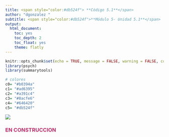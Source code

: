 ```yaml
---
title: <span style="color:#db524f"> **Código 5.1**</span>  
author: "dgonzalez "
subtitle: <span style="color:#db524f">**Módulo 5- Unidad 5.1**</span> 
output:
  html_document:
    toc: yes
    toc_depth: 2
    toc_float: yes
    theme: flatly
---
```


```r
knitr::opts_chunk$set(echo = TRUE, message = FALSE, warning = FALSE, comment = NA)
library(psych)
library(summarytools)

# colores
c0= "#b0394a"
c1= "#ad6395"
c2= "#a391c4"
c3= "#8acfe6"
c4= "#646420"
c5= "#db524f"

```

![](img/banner5.png)

### <span style="color:#BC2B6A">**EN CONSTRUCCION**</span>


